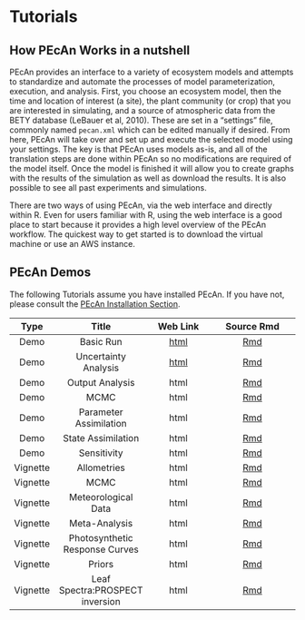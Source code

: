 # Tutorials {#user-section}

## How PEcAn Works in a nutshell {#pecan-in-a-nutshell}

PEcAn provides an interface to a variety of ecosystem models and attempts to standardize and automate the processes of model parameterization, execution, and analysis. First, you choose an ecosystem model, then the time and location of interest (a site), the plant community (or crop) that you are interested in simulating, and a source of atmospheric data from the BETY database (LeBauer et al, 2010). These are set in a "settings" file, commonly named `pecan.xml` which can be edited manually if desired. From here, PEcAn will take over and set up and execute the selected model using your settings. The key is that PEcAn uses models as-is, and all of the translation steps are done within PEcAn so no modifications are required of the model itself. Once the model is finished it will allow you to create graphs with the results of the simulation as well as download the results. It is also possible to see all past experiments and simulations.

There are two ways of using PEcAn, via the web interface and directly within R. Even for users familiar with R, using the web interface is a good place to start because it provides a high level overview of the PEcAn workflow. The quickest way to get started is to download the virtual machine or use an AWS instance.

## PEcAn Demos {#demo-table}

The following Tutorials assume you have installed PEcAn. If you have not, please consult the [PEcAn Installation Section](#pecan-manual-setup).

|Type|Title|Web Link| Source Rmd|
|:--:|:---:|:------:|:---------:|
|Demo| Basic Run| [html](https://pecanproject.github.io/pecan-documentation/tutorials/Demo01.html) | [Rmd](https://github.com/PecanProject/pecan/blob/develop/documentation/tutorials/01_Demo_Basic_Run/Demo01.Rmd)|
|Demo| Uncertainty Analysis| [html](https://pecanproject.github.io/pecan-documentation/tutorials/Demo02.html)	| [Rmd](https://github.com/PecanProject/pecan/tree/master/documentation/tutorials/02_Demo_Uncertainty_Analysis)|
|Demo| Output Analysis|html |[Rmd](https://github.com/PecanProject/pecan/tree/develop/documentation/tutorials/AnalyzeOutput)|
|Demo| MCMC |html|[Rmd](https://github.com/PecanProject/pecan/tree/develop/documentation/tutorials/MCMC)|
|Demo|Parameter Assimilation |html |[Rmd](https://github.com/PecanProject/pecan/tree/develop/documentation/tutorials/ParameterAssimilation)|
|Demo|State Assimilation|html|[Rmd](https://github.com/PecanProject/pecan/tree/develop/documentation/tutorials/StateAssimilation)|
|Demo| Sensitivity|html|[Rmd](https://github.com/PecanProject/pecan/tree/develop/documentation/tutorials/sensitivity)|
|Vignette|Allometries|html|[Rmd](https://github.com/PecanProject/pecan/blob/master/modules/allometry/vignettes/AllomVignette.Rmd)|
|Vignette|MCMC|html|[Rmd](https://github.com/PecanProject/pecan/blob/master/modules/assim.batch/vignettes/AssimBatchVignette.Rmd)|
|Vignette|Meteorological Data|html|[Rmd](https://github.com/PecanProject/pecan/tree/master/modules/data.atmosphere/vignettes)|
|Vignette|Meta-Analysis|html|[Rmd](https://github.com/PecanProject/pecan/blob/master/modules/meta.analysis/vignettes/single.MA_demo.Rmd)|
|Vignette|Photosynthetic Response Curves|html|[Rmd](https://github.com/PecanProject/pecan/blob/master/modules/photosynthesis/vignettes/ResponseCurves.Rmd)|
|Vignette|Priors|html|[Rmd](https://github.com/PecanProject/pecan/blob/master/modules/priors/vignettes/priors_demo.Rmd)|
|Vignette|Leaf Spectra:PROSPECT inversion|html|[Rmd](https://github.com/PecanProject/pecan/blob/master/modules/rtm/vignettes/pecanrtm.vignette.Rmd)|
